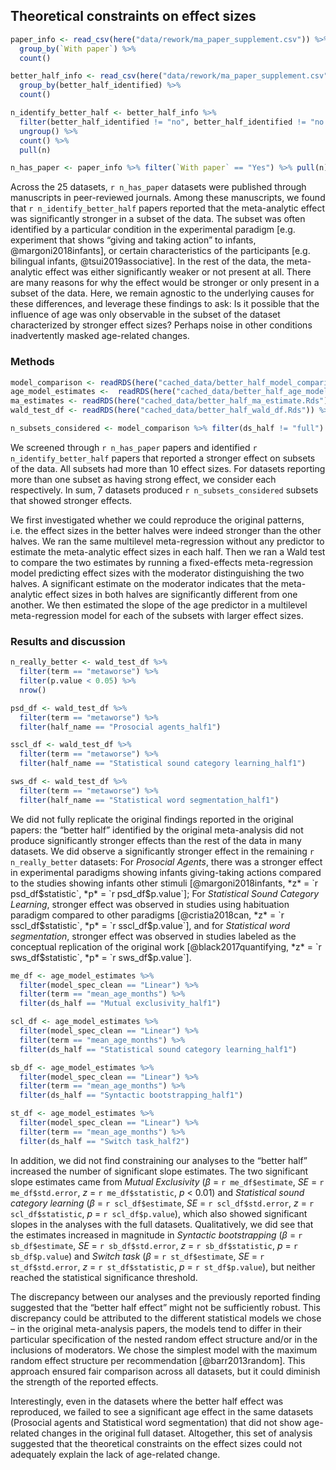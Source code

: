 
## Theoretical constraints on effect sizes

```r
paper_info <- read_csv(here("data/rework/ma_paper_supplement.csv")) %>% 
  group_by(`With paper`) %>% 
  count()

better_half_info <- read_csv(here("data/rework/ma_paper_supplement.csv")) %>% 
  group_by(better_half_identified) %>% 
  count()

n_identify_better_half <- better_half_info %>% 
  filter(better_half_identified != "no", better_half_identified != "no (some by researcher variation)", !is.na(better_half_identified)) %>% 
  ungroup() %>% 
  count() %>% 
  pull(n)

n_has_paper <- paper_info %>% filter(`With paper` == "Yes") %>% pull(n)


```

Across the 25 datasets, `r n_has_paper` datasets were published through manuscripts in peer-reviewed journals. Among these manuscripts, we found that `r n_identify_better_half` papers reported that the meta-analytic effect was significantly stronger in a subset of the data. The subset was often identified by a particular condition in the experimental paradigm [e.g. experiment that shows “giving and taking action” to infants, @margoni2018infants], or certain characteristics of the participants [e.g. bilingual infants, @tsui2019associative]. In the rest of the data, the meta-analytic effect was either significantly weaker or not present at all. There are many reasons for why the effect would be stronger or only present in a subset of the data. Here, we remain agnostic to the underlying causes for these differences, and leverage these findings to ask: Is it possible that the influence of age was only observable in the subset of the dataset characterized by stronger effect sizes?  Perhaps noise in other conditions inadvertently masked age-related changes.

### Methods 

```r
model_comparison <- readRDS(here("cached_data/better_half_model_comparison.Rds"))
age_model_estimates <-  readRDS(here("cached_data/better_half_age_model_estimate.Rds"))%>% mutate_if(is.numeric, round, 2)
ma_estimates <- readRDS(here("cached_data/better_half_ma_estimate.Rds"))
wald_test_df <- readRDS(here("cached_data/better_half_wald_df.Rds")) %>% mutate_if(is.numeric, round, 2)

n_subsets_considered <- model_comparison %>% filter(ds_half != "full") %>% distinct(ds_half) %>% nrow()
```


We screened through `r n_has_paper` papers and identified `r n_identify_better_half` papers that reported a stronger effect on subsets of the data. All subsets had more than 10 effect sizes. For datasets reporting more than one subset as having strong effect, we consider each respectively. In sum, 7 datasets produced `r n_subsets_considered` subsets that showed stronger effects.  

We first investigated whether we could reproduce the original patterns, i.e. the effect sizes in the better halves were indeed stronger than the other halves. We ran the same multilevel meta-regression without any predictor to estimate the meta-analytic effect sizes in each half. Then we ran a Wald test to compare the two estimates by running a fixed-effects meta-regression model predicting effect sizes with the moderator distinguishing the two halves. A significant estimate on the moderator indicates that the meta-analytic effect sizes in both halves are significantly different from one another. We then estimated the slope of the age predictor in a multilevel meta-regression model for each of the subsets with larger effect sizes.

### Results and discussion 

```r

n_really_better <- wald_test_df %>% 
  filter(term == "metaworse") %>% 
  filter(p.value < 0.05) %>% 
  nrow()

psd_df <- wald_test_df %>% 
  filter(term == "metaworse") %>% 
  filter(half_name == "Prosocial agents_half1")

sscl_df <- wald_test_df %>% 
  filter(term == "metaworse") %>% 
  filter(half_name == "Statistical sound category learning_half1")

sws_df <- wald_test_df %>% 
  filter(term == "metaworse") %>% 
  filter(half_name == "Statistical word segmentation_half1")

```


We did not fully replicate the original findings reported in the original papers: the “better half” identified by the original meta-analysis did not produce significantly stronger effects than the rest of the data in many datasets. We did observe a significantly stronger effect in the remaining `r n_really_better` datasets: For *Prosocial Agents*, there was a stronger effect in experimental paradigms showing infants giving-taking actions compared to the studies showing infants other stimuli [@margoni2018infants, *z* = `r psd_df$statistic`, *p* = `r psd_df$p.value`]; For *Statistical Sound Category Learning*, stronger effect was observed in studies using habituation paradigm compared to other paradigms [@cristia2018can, *z* = `r sscl_df$statistic`, *p* = `r sscl_df$p.value`], and for *Statistical word segmentation*, stronger effect was observed in studies labeled as the conceptual replication of the original work [@black2017quantifying, *z* = `r sws_df$statistic`, *p* = `r sws_df$p.value`]. 

```r
me_df <- age_model_estimates %>% 
  filter(model_spec_clean == "Linear") %>% 
  filter(term == "mean_age_months") %>% 
  filter(ds_half == "Mutual exclusivity_half1")

scl_df <- age_model_estimates %>% 
  filter(model_spec_clean == "Linear") %>% 
  filter(term == "mean_age_months") %>% 
  filter(ds_half == "Statistical sound category learning_half1")

sb_df <- age_model_estimates %>% 
  filter(model_spec_clean == "Linear") %>% 
  filter(term == "mean_age_months") %>% 
  filter(ds_half == "Syntactic bootstrapping_half1")

st_df <- age_model_estimates %>% 
  filter(model_spec_clean == "Linear") %>% 
  filter(term == "mean_age_months") %>% 
  filter(ds_half == "Switch task_half2")

```


In addition, we did not find constraining our analyses to the “better half” increased the number of significant slope estimates. The two significant slope estimates came from *Mutual Exclusivity* ($\beta$ = `r me_df$estimate`, *SE* = `r me_df$std.error`, *z* = `r me_df$statistic`, *p* < 0.01) and *Statistical sound category learning* ($\beta$ = `r scl_df$estimate`, *SE* = `r scl_df$std.error`, *z* = `r scl_df$statistic`, *p* = `r scl_df$p.value`), which also showed significant slopes in the analyses with the full datasets. Qualitatively, we did see that the estimates increased in magnitude in *Syntactic bootstrapping* ($\beta$ = `r sb_df$estimate`, *SE* = `r sb_df$std.error`, *z* = `r sb_df$statistic`, *p* = `r sb_df$p.value`) and *Switch task* ($\beta$ = `r st_df$estimate`, *SE* = `r st_df$std.error`, *z* = `r st_df$statistic`, *p* = `r st_df$p.value`), but neither reached the statistical significance threshold. 

The discrepancy between our analyses and the previously reported finding suggested that the “better half effect” might not be sufficiently robust. This discrepancy could be attributed to the different statistical models we chose – in the original meta-analysis papers, the models tend to differ in their particular specification of the nested random effect structure and/or in the inclusions of moderators. We chose the simplest model with the maximum random effect structure per recommendation [@barr2013random]. This approach ensured fair comparison across all datasets, but it could diminish the strength of the reported effects. 

Interestingly, even in the datasets where the better half effect was reproduced, we failed to see a significant age effect in the same datasets (Prosocial agents and Statistical word segmentation) that did not show age-related changes in the original full dataset. Altogether, this set of analysis suggested that the theoretical constraints on the effect sizes could not adequately explain the lack of age-related change.

